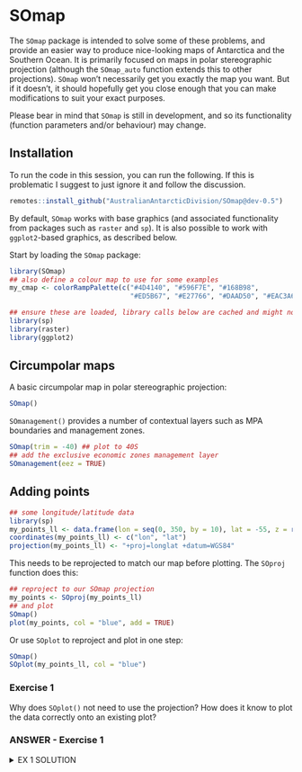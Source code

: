

# SOmap

The `SOmap` package is intended to solve some of these problems, and provide an easier way to produce nice-looking maps of Antarctica and the Southern Ocean. It is primarily focused on maps in polar stereographic projection (although the `SOmap_auto` function extends this to other projections). `SOmap` won't necessarily get you exactly the map you want. But if it doesn't, it should hopefully get you close enough that you can make modifications to suit your exact purposes.

Please bear in mind that `SOmap` is still in development, and so its functionality (function parameters and/or behaviour) may change.

## Installation

To run the code in this session, you can run the following. If this is problematic I suggest to just ignore it and follow the discussion. 

```r
remotes::install_github("AustralianAntarcticDivision/SOmap@dev-0.5")
```


By default, `SOmap` works with base graphics (and associated functionality from packages such as `raster` and `sp`). It is also possible to work with `ggplot2`-based graphics, as described below.

Start by loading the `SOmap` package:

```r
library(SOmap)
## also define a colour map to use for some examples
my_cmap <- colorRampPalette(c("#4D4140", "#596F7E", "#168B98",
                              "#ED5B67", "#E27766", "#DAAD50", "#EAC3A6"))(51)
```

```r
## ensure these are loaded, library calls below are cached and might not get evaluated every run
library(sp)
library(raster)
library(ggplot2)
```


## Circumpolar maps

A basic circumpolar map in polar stereographic projection:

```r
SOmap()
```

`SOmanagement()` provides a number of contextual layers such as MPA boundaries and management zones.

```r
SOmap(trim = -40) ## plot to 40S
## add the exclusive economic zones management layer
SOmanagement(eez = TRUE)
```

## Adding points

```r
## some longitude/latitude data
library(sp)
my_points_ll <- data.frame(lon = seq(0, 350, by = 10), lat = -55, z = runif(36))
coordinates(my_points_ll) <- c("lon", "lat")
projection(my_points_ll) <- "+proj=longlat +datum=WGS84"
```

This needs to be reprojected to match our map before plotting. The `SOproj` function does this:

```r
## reproject to our SOmap projection
my_points <- SOproj(my_points_ll)
## and plot
SOmap()
plot(my_points, col = "blue", add = TRUE)
```

Or use `SOplot` to reproject and plot in one step:

```r
SOmap()
SOplot(my_points_ll, col = "blue")
```

### Exercise 1

Why does `SOplot()` not need to use the projection? How does it know to plot the data correctly onto an existing plot? 

### ANSWER - Exercise 1

<details><summary>EX 1 SOLUTION</summary>
<p>

The reason is that the `SOmap()` function *recorded the projection in use*. The functions to plot in SOmap are intended to be used in sequence, and by default we are adding map data or objects to an existing plot. The map projection in use is managed by these functions. 


</p>
</details>

